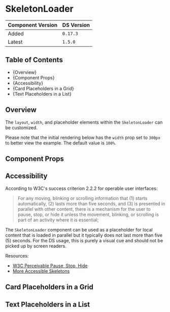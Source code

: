 

<Meta of={SkeletonLoaderStories} />

# SkeletonLoader

| Component Version | DS Version |
| ----------------- | ---------- |
| Added             | `0.17.3`   |
| Latest            | `1.5.0`    |

## Table of Contents

- {<Link href="#overview" target="_self">Overview</Link>}
- {<Link href="#component-props" target="_self">Component Props</Link>}
- {<Link href="#accessibility" target="_self">Accessibility</Link>}
- {<Link href="#card-placeholders-in-a-grid" target="_self">Card Placeholders in a Grid</Link>}
- {<Link href="#text-placeholders-in-a-list" target="_self">Text Placeholders in a List</Link>}

## Overview

<Description of={SkeletonLoaderStories} />

The `layout`, `width`, and placeholder elements within the `SkeletonLoader` can
be customized.

Please note that the initial rendering below has the `width` prop set to `300px`
to better view the example. The default value is `100%`.

## Component Props

<Canvas of={SkeletonLoaderStories.WithControls} />

<ArgTypes of={SkeletonLoaderStories.WithControls} />

## Accessibility

According to W3C's success criterion 2.2.2 for operable user interfaces:

> For any moving, blinking or scrolling information that (1) starts
> automatically, (2) lasts more than five seconds, and (3) is presented in
> parallel with other content, there is a mechanism for the user to pause, stop,
> or hide it unless the movement, blinking, or scrolling is part of an activity
> where it is essential;

The `SkeletonLoader` component can be used as a placeholder for local content
that is loaded in parallel but it typically does not last more than five (5)
seconds. For the DS usage, this is purely a visual cue and should not be picked
up by screen readers.

Resources:

- [W3C Perceivable Pause, Stop, Hide](https://www.w3.org/TR/WCAG/#pause-stop-hide)
- [More Accessible Skeletons](https://adrianroselli.com/2020/11/more-accessible-skeletons.html)

## Card Placeholders in a Grid

<Canvas of={SkeletonLoaderStories.GridExample} />

## Text Placeholders in a List

<Canvas of={SkeletonLoaderStories.ListExample} />
